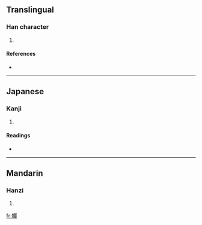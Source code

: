 ==Translingual==

===Han character===
{{Han char|rn=38|rad=女|as=21|sn=24|four=4742<sub>7</sub>|canj=女尸水戈 (VSEI)}}

# {{defn|Han|sort=女21}}

====References====
* {{Han ref|kx=0274.300|dkj=06919|dj=0543.060|hdz=21092.060|uh=5B4E|ud=23374|bh=F8A7|bd=63655}}

----

==Japanese==

===Kanji===
{{ja-kanji|grade=|rs=女21}}

# {{defn|Japanese}}

====Readings====
* {{ja-readings|on=[[しょく]] (shoku), [[そく]] (soku), [[ぞく]] (zoku), [[たく]] (taku), [[ちょく]] (choku)|kun=[[つつしむ]] (tsutsushimu)}}

----

==Mandarin==

===Hanzi===
{{cmn-hanzi|pin=[[zhǔ]] ([[zhu3]])|wg=chu<sup>3</sup>}}

# {{defn|Mandarin}}

[[fr:孎]]